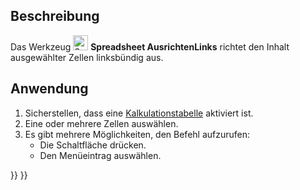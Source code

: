 <languages/>

{{Docnav/de
|[[Spreadsheet_SplitCell/de|ZelleTeilen]]
|[[Spreadsheet_AlignCenter/de|AusrichtenMitte]]
|[[Spreadsheet_Workbench/de|Spreadsheet]]
|IconL=Spreadsheet_SplitCell.svg
|IconR=Spreadsheet_AlignCenter.svg
|IconC=Workbench_Spreadsheet.svg
}}

{{GuiCommand/de
|Name=Spreadsheet AlignLeft
|Name/de=Spreadsheet AusrichtenLinks
|MenuLocation=Kalkulationstabelle → Ausrichtung → Linksbündig
|Workbenches=[[Spreadsheet_Workbench/de|Spreadsheet]]
|Version=0.17
}}

<span id="Description"></span>
==Beschreibung==

Das Werkzeug [[File:Spreadsheet_AlignLeft.svg|24px]] '''Spreadsheet AusrichtenLinks''' richtet den Inhalt ausgewählter Zellen linksbündig aus.

<span id="Usage"></span>
==Anwendung==

# Sicherstellen, dass eine [[Spreadsheet_CreateSheet/de|Kalkulationstabelle]] aktiviert ist.
# Eine oder mehrere Zellen auswählen.
# Es gibt mehrere Möglichkeiten, den Befehl aufzurufen:
#* Die Schaltfläche {{Button|[[File:Spreadsheet_AlignLeft.svg|16px]] [[Spreadsheet_AlignLeft/de|Linksbündig]]}} drücken.
#* Den Menüeintrag {{MenuCommand|Kalkulationstabelle → Ausrichtung → [[File:Spreadsheet_AlignLeft.svg|16px]] Linksbündig}} auswählen.


{{Docnav/de
|[[Spreadsheet_SplitCell/de|ZelleTeilen]]
|[[Spreadsheet_AlignCenter/de|AusrichtenMitte]]
|[[Spreadsheet_Workbench/de|Spreadsheet]]
|IconL=Spreadsheet_SplitCell.svg
|IconR=Spreadsheet_AlignCenter.svg
|IconC=Workbench_Spreadsheet.svg
}}

{{Spreadsheet_Tools_navi{{#translation:}}}}
{{Userdocnavi{{#translation:}}}}
